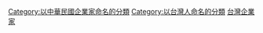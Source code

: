 {{Portal|臺灣|企業}}
{{Wikipedia category|hidden=yes|container=yes}}
{{Eponymous category}}
[[Category:以中華民國企業家命名的分類|Category:以中華民國企業家命名的分類]]
[[Category:以台灣人命名的分類|Category:以台灣人命名的分類]]
[[Category:台灣企業家|]]
